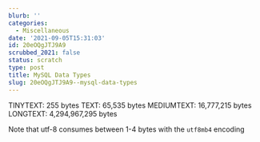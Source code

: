 ```yaml
---
blurb: ''
categories:
  - Miscellaneous
date: '2021-09-05T15:31:03'
id: 20eOQgJTJ9A9
scrubbed_2021: false
status: scratch
type: post
title: MySQL Data Types
slug: 20eOQgJTJ9A9--mysql-data-types
---
```


TINYTEXT: 255 bytes
TEXT: 65,535 bytes
MEDIUMTEXT: 16,777,215 bytes
LONGTEXT: 4,294,967,295 bytes

Note that utf-8 consumes between 1-4 bytes with the `utf8mb4` encoding
